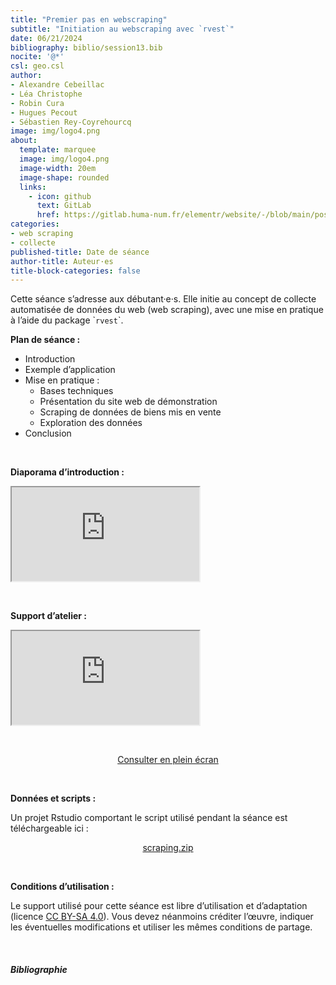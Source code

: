 ```yaml
---
title: "Premier pas en webscraping"
subtitle: "Initiation au webscraping avec `rvest`"
date: 06/21/2024
bibliography: biblio/session13.bib
nocite: '@*'
csl: geo.csl
author: 
- Alexandre Cebeillac
- Léa Christophe
- Robin Cura
- Hugues Pecout
- Sébastien Rey-Coyrehourcq
image: img/logo4.png
about:
  template: marquee
  image: img/logo4.png
  image-width: 20em
  image-shape: rounded
  links:
    - icon: github
      text: GitLab
      href: https://gitlab.huma-num.fr/elementr/website/-/blob/main/posts/seance13_webscraping.qmd
categories: 
- web scraping
- collecte
published-title: Date de séance
author-title: Auteur·es
title-block-categories: false
---
```


Cette séance s'adresse aux débutant·e·s. Elle initie au concept de collecte automatisée de données du web (web scraping), avec une mise en pratique à l'aide du package \``rvest`\`.

**Plan de séance :**

-   Introduction
-   Exemple d'application
-   Mise en pratique :
    -   Bases techniques
    -   Présentation du site web de démonstration
    -   Scraping de données de biens mis en vente
    -   Exploration des données
-   Conclusion

\

**Diaporama d'introduction :**

<object class="slide" data="https://slides.com/sebastienreycoyrehourcq/element-r-webscraping-2024#/1" type="application/pdf">

<iframe src="https://slides.com/sebastienreycoyrehourcq/element-r-webscraping-2024#/1&amp;embedded=true">

</iframe>

</object>

\

**Support d'atelier :**

::: quartodoc
<iframe class="slide2" src="https://webscraping.gitpages.huma-num.fr/rzine_webscraping/#content">

</iframe>
:::

\

<center><a href="https://webscraping.gitpages.huma-num.fr/rzine_webscraping/#content" class="btn btn-outline-success" role="button" aria-disabled="true"><i class="bi bi-eye"></i> Consulter en plein écran</a></center>

\

**Données et scripts :**

Un projet Rstudio comportant le script utilisé pendant la séance est téléchargeable ici :

<center><a href="https://gitlab.huma-num.fr/elementr/website/-/raw/main/posts/data/webscraping_projet.zip?inline=false" class="btn btn-success" role="button" aria-disabled="true"><i class="bi bi-cloud-arrow-down"></i> scraping.zip</a></center>

\

**Conditions d'utilisation :**

Le support utilisé pour cette séance est libre d'utilisation et d'adaptation (licence [CC BY-SA 4.0](https://creativecommons.org/licenses/by-sa/4.0/deed.fr)). Vous devez néanmoins créditer l'œuvre, indiquer les éventuelles modifications et utiliser les mêmes conditions de partage.

\

##### Bibliographie

::: {#refs}
:::
